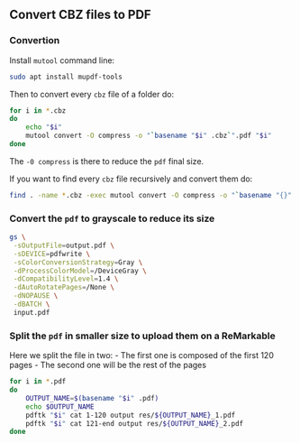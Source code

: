 ## Convert CBZ files to PDF

### Convertion

Install `mutool` command line:

```bash
sudo apt install mupdf-tools
```

Then to convert every `cbz` file of a folder do:

```bash
for i in *.cbz
do
    echo "$i"
    mutool convert -O compress -o "`basename "$i" .cbz`".pdf "$i"
done
```

The `-0 compress` is there to reduce the `pdf` final size.

If you want to find every `cbz` file recursively and convert them do:

```bash
find . -name *.cbz -exec mutool convert -O compress -o "`basename "{}" .cbz`".pdf "{}" \;
```

### Convert the `pdf` to grayscale to reduce its size

```bash
gs \
 -sOutputFile=output.pdf \
 -sDEVICE=pdfwrite \
 -sColorConversionStrategy=Gray \
 -dProcessColorModel=/DeviceGray \
 -dCompatibilityLevel=1.4 \
 -dAutoRotatePages=/None \
 -dNOPAUSE \
 -dBATCH \
 input.pdf
 ```

### Split the `pdf` in smaller size to upload them on a ReMarkable

Here we split the file in two:
- The first one is composed of the first 120 pages
- The second one will be the rest of the pages

```bash
for i in *.pdf
do
    OUTPUT_NAME=$(basename "$i" .pdf)
    echo $OUTPUT_NAME
    pdftk "$i" cat 1-120 output res/${OUTPUT_NAME}_1.pdf
    pdftk "$i" cat 121-end output res/${OUTPUT_NAME}_2.pdf
done
```
